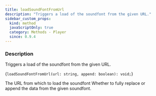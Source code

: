 ```yaml
---
title: loadSoundFontFromUrl
description: "Triggers a load of the soundfont from the given URL."
sidebar_custom_props:
  kind: method
  javaScriptOnly: true
  category: Methods - Player
  since: 0.9.4
---
```



<SinceBadge since="0.9.4" />

### Description
Triggers a load of the soundfont from the given URL.

<CodeBlock language="ts">{`loadSoundFontFromUrl(url: string, append: boolean): void;`}</CodeBlock>


<ParameterTable>
    <ParameterRow platform="all" name="url">
        The URL from which to load the soundfont
    </ParameterRow>
    <ParameterRow platform="all" name="append">
        Whether to fully replace or append the data from the given soundfont.
    </ParameterRow>
</ParameterTable>

